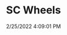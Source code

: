 ---
width: 2000
height: 1333
title: SC Wheels
description: 911SC with black Fuchs
date: 2/25/2022 4:09:01 PM
cameraMake: Sony
cameraModel: ILCE-7M3
lens: FE 35mm F1.4 GM
settingsfStop: f/1.4
settingsISO: ISO 100
settingsShutter: 1/2500
settingsFocalLength: 35 mm
---